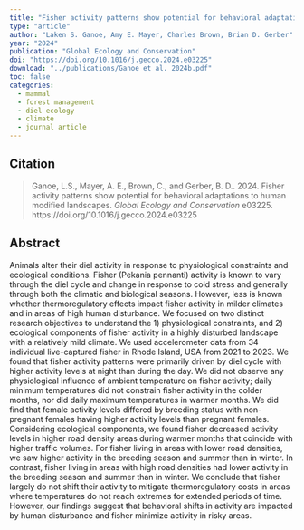 ```yaml
---
title: "Fisher activity patterns show potential for behavioral adaptations to human modified landscapes"
type: "article"
author: "Laken S. Ganoe, Amy E. Mayer, Charles Brown, Brian D. Gerber"
year: "2024"
publication: "Global Ecology and Conservation"
doi: "https://doi.org/10.1016/j.gecco.2024.e03225"
download: "../publications/Ganoe et al. 2024b.pdf"
toc: false
categories:
  - mammal
  - forest management
  - diel ecology
  - climate
  - journal article
---
```


## Citation 

> Ganoe, L.S., Mayer, A. E., Brown, C., and Gerber, B. D.. 2024. Fisher activity patterns show potential for behavioral adaptations to human modified landscapes. *Global Ecology and Conservation* e03225. https://doi.org/10.1016/j.gecco.2024.e03225

## Abstract

Animals alter their diel activity in response to physiological constraints and ecological conditions. Fisher (Pekania pennanti) activity is known to vary through the diel cycle and change in response to cold stress and generally through both the climatic and biological seasons. However, less is known whether thermoregulatory effects impact fisher activity in milder climates and in areas of high human disturbance. We focused on two distinct research objectives to understand the 1) physiological constraints, and 2) ecological components of fisher activity in a highly disturbed landscape with a relatively mild climate. We used accelerometer data from 34 individual live-captured fisher in Rhode Island, USA from 2021 to 2023. We found that fisher activity patterns were primarily driven by diel cycle with higher activity levels at night than during the day. We did not observe any physiological influence of ambient temperature on fisher activity; daily minimum temperatures did not constrain fisher activity in the colder months, nor did daily maximum temperatures in warmer months. We did find that female activity levels differed by breeding status with non-pregnant females having higher activity levels than pregnant females. Considering ecological components, we found fisher decreased activity levels in higher road density areas during warmer months that coincide with higher traffic volumes. For fisher living in areas with lower road densities, we saw higher activity in the breeding season and summer than in winter. In contrast, fisher living in areas with high road densities had lower activity in the breeding season and summer than in winter. We conclude that fisher largely do not shift their activity to mitigate thermoregulatory costs in areas where temperatures do not reach extremes for extended periods of time. However, our findings suggest that behavioral shifts in activity are impacted by human disturbance and fisher minimize activity in risky areas.
